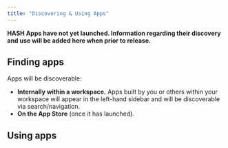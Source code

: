 ```yaml
---
title: "Discovering & Using Apps"
---
```


**HASH Apps have not yet launched. Information regarding their discovery and use will be added here when prior to release.**

## Finding apps

Apps will be discoverable:

- **Internally within a workspace.** Apps built by you or others within your workspace will appear in the left-hand sidebar and will be discoverable via search/navigation.
- **On the App Store** (once it has launched).

## Using apps
